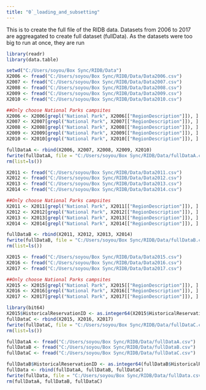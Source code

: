 ```yaml
---
title: "0`_loading_and_subsetting"
---
```

This is to create the full file of the RIDB data. Datasets from 2006 to 2017 are aggreagated to create full dataset (fullData). As the datasets were too big to run at once, they are run 

```r
library(readr)
library(data.table)

setwd("C:/Users/soyou/Box Sync/RIDB/Data")
X2006 <- fread("C:/Users/soyou/Box Sync/RIDB/Data/Data2006.csv")
X2007 <- fread("C:/Users/soyou/Box Sync/RIDB/Data/Data2007.csv")
X2008 <- fread("C:/Users/soyou/Box Sync/RIDB/Data/Data2008.csv")
X2009 <- fread("C:/Users/soyou/Box Sync/RIDB/Data/Data2009.csv")
X2010 <- fread("C:/Users/soyou/Box Sync/RIDB/Data/Data2010.csv")

##Only choose National Parks campsites
X2006 <- X2006[grepl("National Park", X2006[["RegionDescription"]]), ]
X2007 <- X2007[grepl("National Park", X2007[["RegionDescription"]]), ]
X2008 <- X2008[grepl("National Park", X2008[["RegionDescription"]]), ]
X2009 <- X2009[grepl("National Park", X2009[["RegionDescription"]]), ]
X2010 <- X2010[grepl("National Park", X2010[["RegionDescription"]]), ]

fullDataA <- rbind(X2006, X2007, X2008, X2009, X2010)
fwrite(fullDataA, file = "C:/Users/soyou/Box Sync/RIDB/Data/fullDataA.csv")
rm(list=ls())
```

```r
X2011 <- fread("C:/Users/soyou/Box Sync/RIDB/Data/Data2011.csv")
X2012 <- fread("C:/Users/soyou/Box Sync/RIDB/Data/Data2012.csv")
X2013 <- fread("C:/Users/soyou/Box Sync/RIDB/Data/Data2013.csv")
X2014 <- fread("C:/Users/soyou/Box Sync/RIDB/Data/Data2014.csv")

##Only choose National Parks campsites
X2011 <- X2011[grepl("National Park", X2011[["RegionDescription"]]), ]
X2012 <- X2012[grepl("National Park", X2012[["RegionDescription"]]), ]
X2013 <- X2013[grepl("National Park", X2013[["RegionDescription"]]), ]
X2014 <- X2014[grepl("National Park", X2014[["RegionDescription"]]), ]

fullDataB <- rbind(X2011, X2012, X2013, X2014)
fwrite(fullDataB, file = "C:/Users/soyou/Box Sync/RIDB/Data/fullDataB.csv")
rm(list=ls())
```

```r
X2015 <- fread("C:/Users/soyou/Box Sync/RIDB/Data/Data2015.csv")
X2016 <- fread("C:/Users/soyou/Box Sync/RIDB/Data/Data2016.csv")
X2017 <- fread("C:/Users/soyou/Box Sync/RIDB/Data/Data2017.csv")

##Only choose National Parks campsites
X2015 <- X2015[grepl("National Park", X2015[["RegionDescription"]]), ]
X2016 <- X2016[grepl("National Park", X2016[["RegionDescription"]]), ]
X2017 <- X2017[grepl("National Park", X2017[["RegionDescription"]]), ]

library(bit64)
X2015$HistoricalReservationID <- as.integer64(X2015$HistoricalReservationID)
fullDataC <- rbind(X2015, X2016, X2017)
fwrite(fullDataC, file = "C:/Users/soyou/Box Sync/RIDB/Data/fullDataC.csv")
rm(list=ls())
```

```r
fullDataA <- fread("C:/Users/soyou/Box Sync/RIDB/Data/fullDataA.csv")
fullDataB <- fread("C:/Users/soyou/Box Sync/RIDB/Data/fullDataB.csv")
fullDataC <- fread("C:/Users/soyou/Box Sync/RIDB/Data/fullDataC.csv")

fullDataB$HistoricalReservationID <- as.integer64(fullDataB$HistoricalReservationID)
fullData <- rbind(fullDataA, fullDataB, fullDataC)
fwrite(fullData, file = "C:/Users/soyou/Box Sync/RIDB/Data/fullData.csv")
rm(fullDataA, fullDataB, fullDataC)
```


